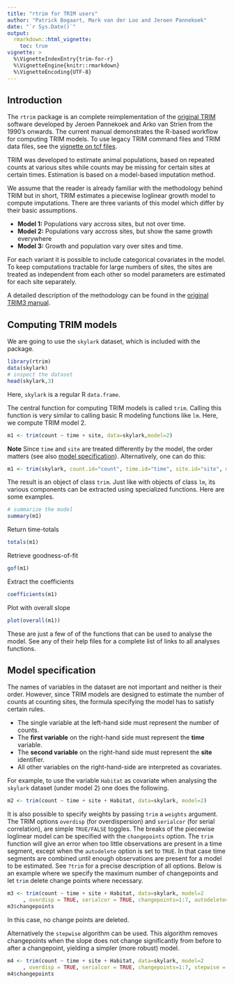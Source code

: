 ```yaml
---
title: "rtrim for TRIM users"
author: "Patrick Bogaart, Mark van der Loo and Jeroen Pannekoek"
date: "`r Sys.Date()`"
output: 
  rmarkdown::html_vignette:
    toc: true
vignette: >
  %\VignetteIndexEntry{trim-for-r}
  %\VignetteEngine{knitr::rmarkdown}
  %\VignetteEncoding{UTF-8}
---
```


## Introduction

The `rtrim` package is an complete reimplementation of the [original TRIM](https://www.cbs.nl/en-gb/society/nature-and-environment/indices-and-trends--trim--) software developed by Jeroen Pannekoek and Arko van Strien from the 1990's onwards. The current manual demonstrates the R-based workflow for computing TRIM models. To use legacy TRIM command files and TRIM data files, see the [vignette on tcf files](Working_with_tcf.html).

TRIM was developed to estimate animal populations, based on repeated counts at various sites while counts may be missing for certain sites at certain times. Estimation is based on a model-based imputation method.

We assume that the reader is already familiar with the methodology behind TRIM but in short, TRIM estimates a piecewise loglinear growth model to compute imputations. There are three variants of this model which differ by their basic assumptions.

- **Model 1:** Populations vary accross sites, but not over time.
- **Model 2:** Populations vary accross sites, but show the same growth everywhere
- **Model 3:** Growth and population vary over sites and time.

For each variant it is possible to include categorical covariates in the model. To keep computations tractable for large numbers of sites, the sites are treated as independent from each other so model parameters are estimated for each site separately.

A detailed description of the methodology can be found in the [original TRIM3 manual](https://www.cbs.nl/-/media/imported/onze%20diensten/methoden/trim/documents/2006/13/trim3man.pdf).

## Computing TRIM models

We are going to use the `skylark` dataset, which is included with the package. 
```r
library(rtrim)
data(skylark)
# inspect the dataset
head(skylark,3)
```
Here, `skylark` is a regular R `data.frame`.


The central function for computing TRIM models is called `trim`. Calling this function is very similar to calling basic R modeling functions like `lm`. Here, we compute TRIM model 2.

```r
m1 <- trim(count ~ time + site, data=skylark,model=2)
```
**Note** Since `time` and `site` are treated differently by the model, the order matters (see also [model specification](#modelspec)). Alternatively, one can do this:
```r
m1 <- trim(skylark, count.id="count", time.id="time", site.id="site", model=2)
```
The result is an object of class `trim`. Just like with objects of class `lm`, its various components can be extracted using specialized functions. Here are some examples.
```r
# summarize the model
summary(m1)
```

Return time-totals
```r
totals(m1)
```
Retrieve goodness-of-fit
```r
gof(m1)
```
Extract the coefficients
```r
coefficients(m1)
```

Plot with overall slope
```r
plot(overall(m1))
```

These are just a few of of the functions that can be used to analyse the model. See any of their help files for a complete list of links to all analyses functions.



## Model specification {#modelspec}

The names of variables in the dataset are not important and neither is their order. However, since TRIM models
are designed to estimate the number of counts at counting sites, the formula specifying the model
has to satisfy certain rules.

- The single variable at the left-hand side must represent the number of counts.
- The **first variable** on the right-hand side must represent the **time** variable.
- The **second variable** on the right-hand side must represent the **site** identifier.
- All other variables on the right-hand-side are interpreted as covariates.

For example, to use the variable `Habitat` as covariate when analysing the `skylark` dataset (under model 2) one does the following.

```r
m2 <- trim(count ~ time + site + Habitat, data=skylark, model=2)
```

It is also possible to specify weights by passing `trim` a `weights` argument.
The TRIM options `overdisp` (for overdispersion) and `serialcor` (for serial
correlation),  are simple `TRUE/FALSE` toggles. The breaks of
the piecewise loglinear model can be specified with the `changepoints` option.
The `trim` function will give an error when too little observations are present
in a time segment, except when the `autodelete` option is set to `TRUE`. In that
case time segments are combined until enough observations are present for a model
to be estimated. See `?trim` for a precise description of all options. Below is an example where 
we specify the maximum number of changepoints and let `trim` delete change
points where necessary.
```r
m3 <- trim(count ~ time + site + Habitat, data=skylark, model=2
     , overdisp = TRUE, serialcor = TRUE, changepoints=1:7, autodelete=TRUE)
m3$changepoints
```
In this case, no change points are deleted.

Alternatively the `stepwise` algorithm can be used. This algorithm removes changepoints
when the slope does not change significantly from before to after a changepoint, yielding a
simpler (more robust) model.
```r
m4 <- trim(count ~ time + site + Habitat, data=skylark, model=2
     , overdisp = TRUE, serialcor = TRUE, changepoints=1:7, stepwise = TRUE)
m4$changepoints
```






